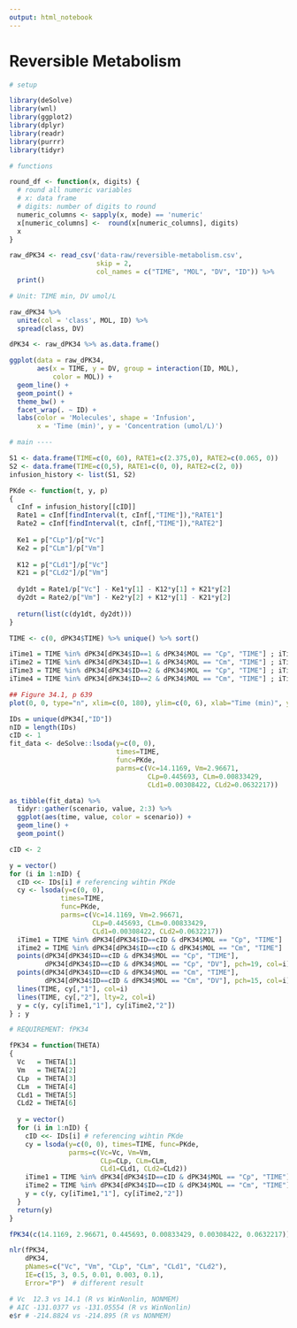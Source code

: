 ```yaml
---
output: html_notebook
---
```


# Reversible Metabolism


```r
# setup

library(deSolve)
library(wnl)
library(ggplot2)
library(dplyr)
library(readr)
library(purrr)
library(tidyr)

# functions

round_df <- function(x, digits) {
  # round all numeric variables
  # x: data frame 
  # digits: number of digits to round
  numeric_columns <- sapply(x, mode) == 'numeric'
  x[numeric_columns] <-  round(x[numeric_columns], digits)
  x
}
```

```r
raw_dPK34 <- read_csv('data-raw/reversible-metabolism.csv', 
                      skip = 2,
                      col_names = c("TIME", "MOL", "DV", "ID")) %>% 
  print() 

# Unit: TIME min, DV umol/L
```
```r
raw_dPK34 %>% 
  unite(col = 'class', MOL, ID) %>% 
  spread(class, DV)
```

```r
dPK34 <- raw_dPK34 %>% as.data.frame()

ggplot(data = raw_dPK34, 
       aes(x = TIME, y = DV, group = interaction(ID, MOL), 
           color = MOL)) +
  geom_line() +
  geom_point() + 
  theme_bw() +
  facet_wrap(. ~ ID) +
  labs(color = 'Molecules', shape = 'Infusion', 
       x = 'Time (min)', y = 'Concentration (umol/L)')

# main ----

S1 <- data.frame(TIME=c(0, 60), RATE1=c(2.375,0), RATE2=c(0.065, 0))
S2 <- data.frame(TIME=c(0,5), RATE1=c(0, 0), RATE2=c(2, 0))
infusion_history <- list(S1, S2)

PKde <- function(t, y, p)
{
  cInf = infusion_history[[cID]]
  Rate1 = cInf[findInterval(t, cInf[,"TIME"]),"RATE1"]
  Rate2 = cInf[findInterval(t, cInf[,"TIME"]),"RATE2"]
  
  Ke1 = p["CLp"]/p["Vc"]
  Ke2 = p["CLm"]/p["Vm"]
  
  K12 = p["CLd1"]/p["Vc"]
  K21 = p["CLd2"]/p["Vm"]
  
  dy1dt = Rate1/p["Vc"] - Ke1*y[1] - K12*y[1] + K21*y[2]
  dy2dt = Rate2/p["Vm"] - Ke2*y[2] + K12*y[1] - K21*y[2]
  
  return(list(c(dy1dt, dy2dt)))  
}

TIME <- c(0, dPK34$TIME) %>% unique() %>% sort()

iTime1 = TIME %in% dPK34[dPK34$ID==1 & dPK34$MOL == "Cp", "TIME"] ; iTime1 ; TIME[iTime1]
iTime2 = TIME %in% dPK34[dPK34$ID==1 & dPK34$MOL == "Cm", "TIME"] ; iTime2 ; TIME[iTime2]
iTime3 = TIME %in% dPK34[dPK34$ID==2 & dPK34$MOL == "Cp", "TIME"] ; iTime3 ; TIME[iTime3]
iTime4 = TIME %in% dPK34[dPK34$ID==2 & dPK34$MOL == "Cm", "TIME"] ; iTime4 ; TIME[iTime4]

## Figure 34.1, p 639
plot(0, 0, type="n", xlim=c(0, 180), ylim=c(0, 6), xlab="Time (min)", ylab="Concentration (uM)")

IDs = unique(dPK34[,"ID"])
nID = length(IDs)
cID <- 1
fit_data <- deSolve::lsoda(y=c(0, 0), 
                           times=TIME, 
                           func=PKde, 
                           parms=c(Vc=14.1169, Vm=2.96671, 
                                   CLp=0.445693, CLm=0.00833429, 
                                   CLd1=0.00308422, CLd2=0.0632217))

as_tibble(fit_data) %>% 
  tidyr::gather(scenario, value, 2:3) %>% 
  ggplot(aes(time, value, color = scenario)) +
  geom_line() +
  geom_point()

cID <- 2

y = vector()
for (i in 1:nID) {
  cID <<- IDs[i] # referencing wihtin PKde
  cy <- lsoda(y=c(0, 0), 
             times=TIME, 
             func=PKde, 
             parms=c(Vc=14.1169, Vm=2.96671, 
                     CLp=0.445693, CLm=0.00833429, 
                     CLd1=0.00308422, CLd2=0.0632217))
  iTime1 = TIME %in% dPK34[dPK34$ID==cID & dPK34$MOL == "Cp", "TIME"]
  iTime2 = TIME %in% dPK34[dPK34$ID==cID & dPK34$MOL == "Cm", "TIME"]
  points(dPK34[dPK34$ID==cID & dPK34$MOL == "Cp", "TIME"], 
         dPK34[dPK34$ID==cID & dPK34$MOL == "Cp", "DV"], pch=19, col=i)
  points(dPK34[dPK34$ID==cID & dPK34$MOL == "Cm", "TIME"], 
         dPK34[dPK34$ID==cID & dPK34$MOL == "Cm", "DV"], pch=15, col=i)
  lines(TIME, cy[,"1"], col=i)
  lines(TIME, cy[,"2"], lty=2, col=i)
  y = c(y, cy[iTime1,"1"], cy[iTime2,"2"])
} ; y

# REQUIREMENT: fPK34

fPK34 = function(THETA)
{
  Vc   = THETA[1]
  Vm   = THETA[2]
  CLp  = THETA[3]
  CLm  = THETA[4]
  CLd1 = THETA[5]
  CLd2 = THETA[6]
  
  y = vector()
  for (i in 1:nID) {
    cID <<- IDs[i] # referencing wihtin PKde
    cy = lsoda(y=c(0, 0), times=TIME, func=PKde, 
               parms=c(Vc=Vc, Vm=Vm, 
                       CLp=CLp, CLm=CLm, 
                       CLd1=CLd1, CLd2=CLd2))
    iTime1 = TIME %in% dPK34[dPK34$ID==cID & dPK34$MOL == "Cp", "TIME"]
    iTime2 = TIME %in% dPK34[dPK34$ID==cID & dPK34$MOL == "Cm", "TIME"]
    y = c(y, cy[iTime1,"1"], cy[iTime2,"2"])
  }
  return(y)
}

fPK34(c(14.1169, 2.96671, 0.445693, 0.00833429, 0.00308422, 0.0632217))

nlr(fPK34, 
    dPK34, 
    pNames=c("Vc", "Vm", "CLp", "CLm", "CLd1", "CLd2"), 
    IE=c(15, 3, 0.5, 0.01, 0.003, 0.1), 
    Error="P")  # different result

# Vc  12.3 vs 14.1 (R vs WinNonlin, NONMEM)
# AIC -131.0377 vs -131.05554 (R vs WinNonlin)
e$r # -214.8824 vs -214.895 (R vs NONMEM)

```
